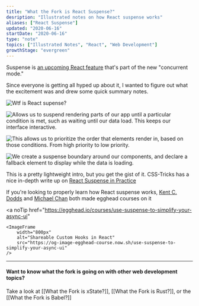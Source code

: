 ```yaml
---
title: "What the Fork is React Suspense?"
desription: "Illustrated notes on how React suspense works"
aliases: ["React Suspense"]
updated: "2020-06-16"
startDate: "2020-06-16"
type: "note"
topics: ["Illustrated Notes", "React", "Web Development"]
growthStage: "evergreen"
---
```


<IntroParagraph>

Suspense is [an upcoming React feature](https://reactjs.org/docs/concurrent-mode-suspense.html) that's part of the new "concurrent mode."

</IntroParagraph>

Since everyone is getting all hyped up about it, I wanted to figure out what the excitement was and drew some quick summary notes.

<img
    alt="Wtf is React supense?"
    src="https://res.cloudinary.com/dg3gyk0gu/image/upload/c_scale,w_750/v1592262756/maggieappleton.com/egghead-course-notes/reactsuspense/WftReactSuspense_1.png"
/>

<img
    alt="Allows us to suspend rendering parts of our app until a particular condition is met, such as waiting until our data load. This keeps our interface interactive."
    src="https://res.cloudinary.com/dg3gyk0gu/image/upload/c_scale,w_900/v1592262756/maggieappleton.com/egghead-course-notes/reactsuspense/WftReactSuspense_2.png"
/>

<img
    alt="This allows us to prioritize the order that elements render in, based on those conditions. From high priority to low priority."
    src="https://res.cloudinary.com/dg3gyk0gu/image/upload/c_scale,w_900/v1592262754/maggieappleton.com/egghead-course-notes/reactsuspense/WftReactSuspense_4.png"
/>

<img
    alt="We create a suspense boundary around our components, and declare a fallback element to display while the data is loading."
    src="https://res.cloudinary.com/dg3gyk0gu/image/upload/c_scale,w_900/v1592262755/maggieappleton.com/egghead-course-notes/reactsuspense/WftReactSuspense_3.png"
/>

This is a pretty lightweight intro, but you get the gist of it. CSS-Tricks has a nice in-depth write up on [React Suspense in Practice](https://css-tricks.com/react-suspense-in-practice/)

If you're looking to properly learn how React suspense works, [Kent C. Dodds](https://twitter.com/kentcdodds) and [Michael Chan](https://twitter.com/chantastic) both made egghead courses on it

<a
    noTip
    href="https://egghead.io/courses/use-suspense-to-simplify-your-async-ui"
>
    <ImageFrame
        width="800px"
        alt="Shareable Custom Hooks in React"
        src="https://og-image-egghead-course.now.sh/use-suspense-to-simplify-your-async-ui"
    />
</a>

<a noTip href="https://egghead.io/courses/build-an-app-with-react-suspense">
    <ImageFrame
        width="800px"
        alt="Shareable Custom Hooks in React"
        src="https://og-image-egghead-course.now.sh/build-an-app-with-react-suspense"
    />
</a>

---

#### Want to know what the fork is going on with other web development topics?

Take a look at [[What the Fork is xState?]], [[What the Fork is Rust?]], or the [[What the Fork is Babel?]]
